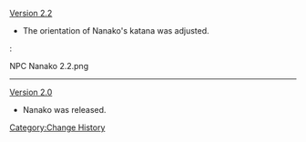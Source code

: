 [[Version 2.2]]
* The orientation of Nanako's katana was adjusted.
:<gallery>
NPC Nanako 2.2.png
</gallery>
----
[[Version 2.0]]
* Nanako was released.
<noinclude>[[Category:Change History]]</noinclude>
